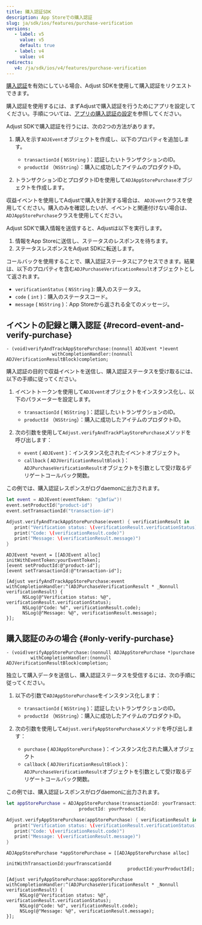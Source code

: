 ```yaml
---
title: 購入認証SDK
description: App Storeでの購入認証
slug: ja/sdk/ios/features/purchase-verification
versions:
   - label: v5
     value: v5
     default: true
   - label: v4
     value: v4
redirects:
   v4: /ja/sdk/ios/v4/features/purchase-verification
---
```


[購入認証](https://help.adjust.com/ja/article/purchase-verification)を有効にしている場合、Adjust SDKを使用して購入認証をリクエストできます。

<Callout type="important">

購入認証を使用するには、まずAdjustで購入認証を行うためにアプリを設定してください。手順については、[アプリの購入認証の設定](https://help.adjust.com/ja/article/set-up-purchase-verification-for-your-app)を参照してください。

</Callout>

Adjust SDKで購入認証を行うには、次の2つの方法があります。

1. 購入を示す`ADJEvent`オブジェクトを作成し、以下のプロパティを追加します。

   -  `transactionId` \( `NSString` \)：認証したいトランザクションのID。
   -  `productId` （`NSString`）：購入に成功したアイテムのプロダクトID。

2. トランザクションIDとプロダクトIDを使用して`ADJAppStorePurchase`オブジェクトを作成します。

<Callout type="tip">

収益イベントを使用してAdjustで購入を計測する場合は、 `ADJEvent`クラスを使用してください。購入のみを確認したいが、イベントと関連付けない場合は、 `ADJAppStorePurchase`クラスを使用してください。

</Callout>

Adjust SDKで購入情報を送信すると、Adjustは以下を実行します。

1. 情報をApp Storeに送信し、ステータスのレスポンスを待ちます。
2. ステータスレスポンスをAdjust SDKに転送します。

コールバックを使用することで、購入認証ステータスにアクセスできます。結果は、以下のプロパティを含む`ADJPurchaseVerificationResult`オブジェクトとして返されます。

-  `verificationStatus` \( `NSString` \): 購入のステータス。
-  `code` \( `int` \)：購入のステータスコード。
-  `message` \( `NSString` \)：App Storeから返される全てのメッセージ。

## イベントの記録と購入認証 {#record-event-and-verify-purchase}

<CodeBlock title="メソッドシグネチャー">

```objc
- (void)verifyAndTrackAppStorePurchase:(nonnull ADJEvent *)event
                 withCompletionHandler:(nonnull ADJVerificationResultBlock)completion;
```

</CodeBlock>

購入認証の目的で収益イベントを送信し、購入認証ステータスを受け取るには、以下の手順に従ってください。

1. イベントトークンを使用して`ADJEvent`オブジェクトをインスタンス化し、以下のパラメーターを設定します。

   -  `transactionId` \( `NSString` \)：認証したいトランザクションのID。
   -  `productId` （`NSString`）：購入に成功したアイテムのプロダクトID。

2. 次の引数を使用して`Adjust.verifyAndTrackPlayStorePurchase`メソッドを呼び出します：
   -  `event` \( `ADJEvent` \)：インスタンス化されたイベントオブジェクト。
   -  `callback` \( `ADJVerificationResultBlock` \)： `ADJPurchaseVerificationResult`オブジェクトを引数として受け取るデリゲートコールバック関数。

この例では、購入認証レスポンスがログdaemonに出力されます。

<Tabs>
<Tab title="Swift" sync="swift">

```swift
let event = ADJEvent(eventToken: "g3mfiw")!
event.setProductId("product-id")
event.setTransactionId("transaction-id")

Adjust.verifyAndTrackAppStorePurchase(event) { verificationResult in
   print("Verification status: \(verificationResult.verificationStatus)")
   print("Code: \(verificationResult.code)")
   print("Message: \(verificationResult.message)")
}
```

</Tab>
<Tab title="Objective-C" sync="objc">

```objc
ADJEvent *event = [[ADJEvent alloc] initWithEventToken:yourEventToken];
[event setProductId:@"product-id"];
[event setTransactionId:@"transaction-id"];

[Adjust verifyAndTrackAppStorePurchase:event withCompletionHandler:^(ADJPurchaseVerificationResult * _Nonnull verificationResult) {
      NSLog(@"Verification status: %@", verificationResult.verificationStatus);
      NSLog(@"Code: %d", verificationResult.code);
      NSLog(@"Message: %@", verificationResult.message);
}];
```

</Tab>
</Tabs>

## 購入認証のみの場合 {#only-verify-purchase}

<CodeBlock title="メソッドシグネチャー">

```objc
- (void)verifyAppStorePurchase:(nonnull ADJAppStorePurchase *)purchase
         withCompletionHandler:(nonnull ADJVerificationResultBlock)completion;
```

</CodeBlock>

独立して購入データを送信し、購入認証ステータスを受信するには、次の手順に従ってください。

1. 以下の引数で`ADJAppStorePurchase`をインスタンス化します：

   -  `transactionId` \( `NSString` \)：認証したいトランザクションのID。
   -  `productId` （`NSString`）：購入に成功したアイテムのプロダクトID。

2. 次の引数を使用して`Adjust.verifyAppStorePurchase`メソッドを呼び出します：
   -  `purchase` \( `ADJAppStorePurchase` \)：インスタンス化された購入オブジェクト
   -  `callback` \( `ADJVerificationResultBlock` \)： `ADJPurchaseVerificationResult`オブジェクトを引数として受け取るデリゲートコールバック関数。

この例では、購入認証レスポンスがログdaemonに出力されます。

<Tabs>
<Tab title="Swift" sync="swift">

```swift
let appStorePurchase = ADJAppStorePurchase(transactionId: yourTransactionId,
                           productId: yourProductId;

Adjust.verifyAppStorePurchase(appStorePurchase) { verificationResult in
   print("Verification status: \(verificationResult.verificationStatus)")
   print("Code: \(verificationResult.code)")
   print("Message: \(verificationResult.message)")
}
```

</Tab>
<Tab title="Objective-C" sync="objc">

```objc
ADJAppStorePurchase *appStorePurchase = [[ADJAppStorePurchase alloc]
                                             initWithTransactionId:yourTranscationId
                                             productId:yourProductId];

[Adjust verifyAppStorePurchase:appStorePurchase withCompletionHandler:^(ADJPurchaseVerificationResult * _Nonnull verificationResult) {
     NSLog(@"Verification status: %@", verificationResult.verificationStatus);
     NSLog(@"Code: %d", verificationResult.code);
     NSLog(@"Message: %@", verificationResult.message);
}];
```

</Tab>
</Tabs>
